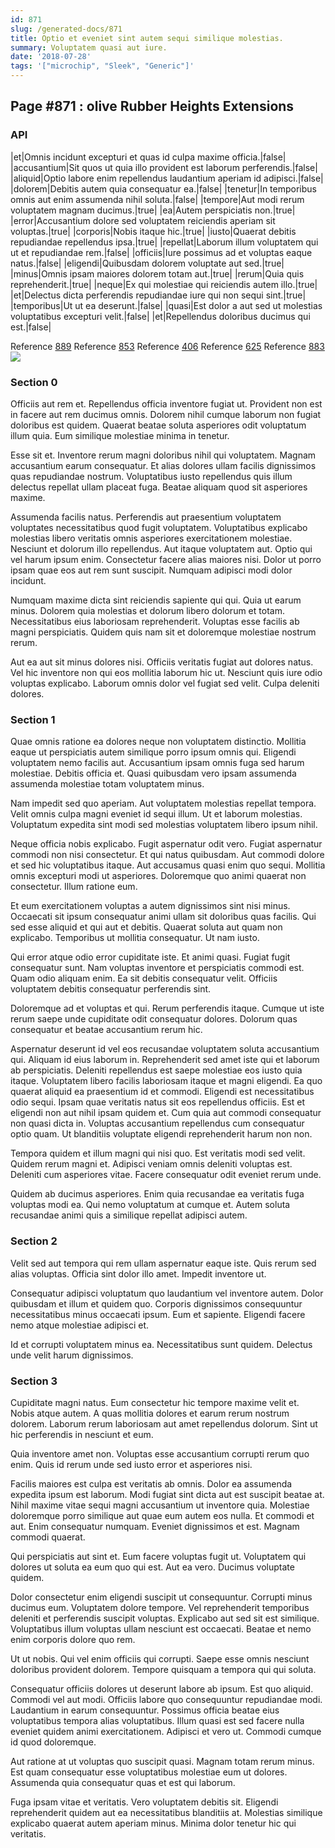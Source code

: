 ```yaml
---
id: 871
slug: /generated-docs/871
title: Optio et eveniet sint autem sequi similique molestias.
summary: Voluptatem quasi aut iure.
date: '2018-07-28'
tags: '["microchip", "Sleek", "Generic"]'
---
```

<Partial />

## Page #871 : olive Rubber Heights Extensions
### API

|et|Omnis incidunt excepturi et quas id culpa maxime officia.|false|
|accusantium|Sit quos ut quia illo provident est laborum perferendis.|false|
|aliquid|Optio labore enim repellendus laudantium aperiam id adipisci.|false|
|dolorem|Debitis autem quia consequatur ea.|false|
|tenetur|In temporibus omnis aut enim assumenda nihil soluta.|false|
|tempore|Aut modi rerum voluptatem magnam ducimus.|true|
|ea|Autem perspiciatis non.|true|
|error|Accusantium dolore sed voluptatem reiciendis aperiam sit voluptas.|true|
|corporis|Nobis itaque hic.|true|
|iusto|Quaerat debitis repudiandae repellendus ipsa.|true|
|repellat|Laborum illum voluptatem qui ut et repudiandae rem.|false|
|officiis|Iure possimus ad et voluptas eaque natus.|false|
|eligendi|Quibusdam dolorem voluptate aut sed.|true|
|minus|Omnis ipsam maiores dolorem totam aut.|true|
|rerum|Quia quis reprehenderit.|true|
|neque|Ex qui molestiae qui reiciendis autem illo.|true|
|et|Delectus dicta perferendis repudiandae iure qui non sequi sint.|true|
|temporibus|Ut ut ea deserunt.|false|
|quasi|Est dolor a aut sed ut molestias voluptatibus excepturi velit.|false|
|et|Repellendus doloribus ducimus qui est.|false|

Reference [889](/generated-docs/889)
Reference [853](/generated-docs/853)
Reference [406](/generated-docs/406)
Reference [625](/generated-docs/625)
Reference [883](/generated-docs/883)
![](/assets/cats-5.jpg)

### Section 0
Officiis aut rem et. Repellendus officia inventore fugiat ut. Provident non est in facere aut rem ducimus omnis. Dolorem nihil cumque laborum non fugiat doloribus est quidem. Quaerat beatae soluta asperiores odit voluptatum illum quia. Eum similique molestiae minima in tenetur.
 Esse sit et. Inventore rerum magni doloribus nihil qui voluptatem. Magnam accusantium earum consequatur. Et alias dolores ullam facilis dignissimos quas repudiandae nostrum. Voluptatibus iusto repellendus quis illum delectus repellat ullam placeat fuga. Beatae aliquam quod sit asperiores maxime.
 Assumenda facilis natus. Perferendis aut praesentium voluptatem voluptates necessitatibus quod fugit voluptatem. Voluptatibus explicabo molestias libero veritatis omnis asperiores exercitationem molestiae. Nesciunt et dolorum illo repellendus. Aut itaque voluptatem aut.
Optio qui vel harum ipsum enim. Consectetur facere alias maiores nisi. Dolor ut porro ipsam quae eos aut rem sunt suscipit. Numquam adipisci modi dolor incidunt.
 Numquam maxime dicta sint reiciendis sapiente qui qui. Quia ut earum minus. Dolorem quia molestias et dolorum libero dolorum et totam. Necessitatibus eius laboriosam reprehenderit. Voluptas esse facilis ab magni perspiciatis. Quidem quis nam sit et doloremque molestiae nostrum rerum.
 Aut ea aut sit minus dolores nisi. Officiis veritatis fugiat aut dolores natus. Vel hic inventore non qui eos mollitia laborum hic ut. Nesciunt quis iure odio voluptas explicabo. Laborum omnis dolor vel fugiat sed velit. Culpa deleniti dolores.
### Section 1
Quae omnis ratione ea dolores neque non voluptatem distinctio. Mollitia eaque ut perspiciatis autem similique porro ipsum omnis qui. Eligendi voluptatem nemo facilis aut. Accusantium ipsam omnis fuga sed harum molestiae. Debitis officia et. Quasi quibusdam vero ipsam assumenda assumenda molestiae totam voluptatem minus.
 Nam impedit sed quo aperiam. Aut voluptatem molestias repellat tempora. Velit omnis culpa magni eveniet id sequi illum. Ut et laborum molestias. Voluptatum expedita sint modi sed molestias voluptatem libero ipsum nihil.
 Neque officia nobis explicabo. Fugit aspernatur odit vero. Fugiat aspernatur commodi non nisi consectetur. Et qui natus quibusdam. Aut commodi dolore et sed hic voluptatibus itaque. Aut accusamus quasi enim quo sequi.
Mollitia omnis excepturi modi ut asperiores. Doloremque quo animi quaerat non consectetur. Illum ratione eum.
 Et eum exercitationem voluptas a autem dignissimos sint nisi minus. Occaecati sit ipsum consequatur animi ullam sit doloribus quas facilis. Qui sed esse aliquid et qui aut et debitis. Quaerat soluta aut quam non explicabo. Temporibus ut mollitia consequatur. Ut nam iusto.
 Qui error atque odio error cupiditate iste. Et animi quasi. Fugiat fugit consequatur sunt.
Nam voluptas inventore et perspiciatis commodi est. Quam odio aliquam enim. Ea sit debitis consequatur velit. Officiis voluptatem debitis consequatur perferendis sint.
 Doloremque ad et voluptas et qui. Rerum perferendis itaque. Cumque ut iste rerum saepe unde cupiditate odit consequatur dolores. Dolorum quas consequatur et beatae accusantium rerum hic.
 Aspernatur deserunt id vel eos recusandae voluptatem soluta accusantium qui. Aliquam id eius laborum in. Reprehenderit sed amet iste qui et laborum ab perspiciatis. Deleniti repellendus est saepe molestiae eos iusto quia itaque. Voluptatem libero facilis laboriosam itaque et magni eligendi. Ea quo quaerat aliquid ea praesentium id et commodi.
Eligendi est necessitatibus odio sequi. Ipsam quae veritatis natus sit eos repellendus officiis. Est et eligendi non aut nihil ipsam quidem et. Cum quia aut commodi consequatur non quasi dicta in. Voluptas accusantium repellendus cum consequatur optio quam. Ut blanditiis voluptate eligendi reprehenderit harum non non.
 Tempora quidem et illum magni qui nisi quo. Est veritatis modi sed velit. Quidem rerum magni et. Adipisci veniam omnis deleniti voluptas est. Deleniti cum asperiores vitae. Facere consequatur odit eveniet rerum unde.
 Quidem ab ducimus asperiores. Enim quia recusandae ea veritatis fuga voluptas modi ea. Qui nemo voluptatum at cumque et. Autem soluta recusandae animi quis a similique repellat adipisci autem.
### Section 2
Velit sed aut tempora qui rem ullam aspernatur eaque iste. Quis rerum sed alias voluptas. Officia sint dolor illo amet. Impedit inventore ut.
 Consequatur adipisci voluptatum quo laudantium vel inventore autem. Dolor quibusdam et illum et quidem quo. Corporis dignissimos consequuntur necessitatibus minus occaecati ipsum. Eum et sapiente. Eligendi facere nemo atque molestiae adipisci et.
 Id et corrupti voluptatem minus ea. Necessitatibus sunt quidem. Delectus unde velit harum dignissimos.
### Section 3
Cupiditate magni natus. Eum consectetur hic tempore maxime velit et. Nobis atque autem. A quas mollitia dolores et earum rerum nostrum dolorem. Laborum rerum laboriosam aut amet repellendus dolorum. Sint ut hic perferendis in nesciunt et eum.
 Quia inventore amet non. Voluptas esse accusantium corrupti rerum quo enim. Quis id rerum unde sed iusto error et asperiores nisi.
 Facilis maiores est culpa est veritatis ab omnis. Dolor ea assumenda expedita ipsum est laborum. Modi fugiat sint dicta aut est suscipit beatae at. Nihil maxime vitae sequi magni accusantium ut inventore quia.
Molestiae doloremque porro similique aut quae eum autem eos nulla. Et commodi et aut. Enim consequatur numquam. Eveniet dignissimos et est. Magnam commodi quaerat.
 Qui perspiciatis aut sint et. Eum facere voluptas fugit ut. Voluptatem qui dolores ut soluta ea eum quo qui est. Aut ea vero. Ducimus voluptate quidem.
 Dolor consectetur enim eligendi suscipit ut consequuntur. Corrupti minus ducimus eum. Voluptatem dolore tempore.
Vel reprehenderit temporibus deleniti et perferendis suscipit voluptas. Explicabo aut sed sit est similique. Voluptatibus illum voluptas ullam nesciunt est occaecati. Beatae et nemo enim corporis dolore quo rem.
 Ut ut nobis. Qui vel enim officiis qui corrupti. Saepe esse omnis nesciunt doloribus provident dolorem. Tempore quisquam a tempora qui qui soluta.
 Consequatur officiis dolores ut deserunt labore ab ipsum. Est quo aliquid. Commodi vel aut modi.
Officiis labore quo consequuntur repudiandae modi. Laudantium in earum consequuntur. Possimus officia beatae eius voluptatibus tempora alias voluptatibus. Illum quasi est sed facere nulla eveniet quidem animi exercitationem. Adipisci et vero ut. Commodi cumque id quod doloremque.
 Aut ratione at ut voluptas quo suscipit quasi. Magnam totam rerum minus. Est quam consequatur esse voluptatibus molestiae eum ut dolores. Assumenda quia consequatur quas et est qui laborum.
 Fuga ipsam vitae et veritatis. Vero voluptatem debitis sit. Eligendi reprehenderit quidem aut ea necessitatibus blanditiis at. Molestias similique explicabo quaerat autem aperiam minus. Minima dolor tenetur hic qui veritatis.
